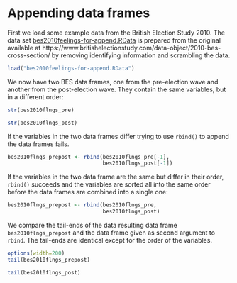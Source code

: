 # Appending data frames


First we load some example data from the British Election Study 2010. The data set [bes2010feelings-for-append.RData](https://github.com/melff/dataman-r/raw/main/data-frames/bes2010feelings-for-append.RData) is prepared from the original available at https://www.britishelectionstudy.com/data-object/2010-bes-cross-section/ by removing identifying information and scrambling the data.

```r
load("bes2010feelings-for-append.RData")
```

We now have two BES data frames, one from the pre-election wave and another
from the post-election wave. They contain the same variables, but in a different
order:

```r
str(bes2010flngs_pre)
```

```r
str(bes2010flngs_post)
```

If the variables in the two data frames differ trying to use `rbind()` to append
the data frames fails.

```r
bes2010flngs_prepost <- rbind(bes2010flngs_pre[-1],
                              bes2010flngs_post[-1])
```

If the variables in the two data frame are the same but differ in their order,
`rbind()` succeeds and the variables are sorted all into the same order before the
data frames are combined into a single one:

```r
bes2010flngs_prepost <- rbind(bes2010flngs_pre,
                              bes2010flngs_post)
```

We compare the tail-ends of the data resulting data frame
`bes2010flngs_prepost` and the data frame given as second argument to
`rbind`. The tail-ends are identical except for the order of the
variables.

```r
options(width=200)
tail(bes2010flngs_prepost)
```

```r
tail(bes2010flngs_post)
```

